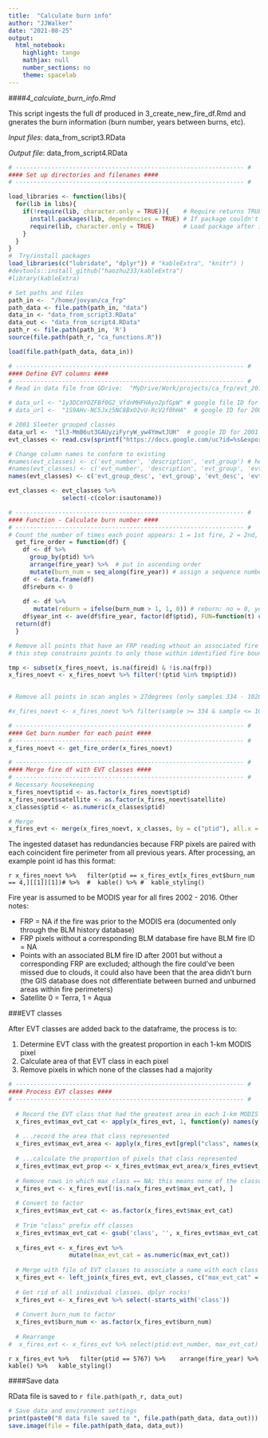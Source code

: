 ```yaml
---
title:  "Calculate burn info"
author: "JJWalker"
date: "2021-08-25"
output:
  html_notebook:
    highlight: tango
    mathjax: null
    number_sections: no
    theme: spacelab
---
```



####_4_calculate_burn_info.Rmd_

This script ingests the full df produced in 3_create_new_fire_df.Rmd and gnerates the burn information (burn number,
years between burns, etc).

_Input files_:  data_from_script3.RData

_Output file_:  data_from_script4.RData


```r

# ---------------------------------------------------------------- #
#### Set up directories and filenames ####
# ---------------------------------------------------------------- #

load_libraries <- function(libs){
  for(lib in libs){
    if(!require(lib, character.only = TRUE)){    # Require returns TRUE if package loaded
      install.packages(lib, dependencies = TRUE) # If package couldn't load, re-install
      require(lib, character.only = TRUE)        # Load package after installing
    }
  }
}
#  Try/install packages
load_libraries(c("lubridate", "dplyr")) # "kableExtra", "knitr") )
#devtools::install_github("haozhu233/kableExtra")
#library(kableExtra)

# Set paths and files
path_in <-  "/home/jovyan/ca_frp"
path_data <- file.path(path_in, "data")
data_in <- "data_from_script3.RData"
data_out <- "data_from_script4.RData"
path_r <- file.path(path_in, 'R')
source(file.path(path_r, "ca_functions.R"))

```

```r

load(file.path(path_data, data_in))

```


```r

# ---------------------------------------------------------------- #
#### Define EVT columns ####
# ---------------------------------------------------------------- #
# Read in data file from GDrive:  "MyDrive/Work/projects/ca_frp/evt_2014_classes_ca.csv"

# data_url <- "1y3DCmYOZFBf0G2_VfdnMHFHAyo2pfGpW" # google file ID for 2014 EVT classes
# data_url <-  "1S9AHv-NC5Jxz5NC8BxO2vU-RcV2f0hHA"  # google ID for 2001 EVT classes

# 2001 Sleeter grouped classes
data_url <-  "1l3-MmB6ut3GAUyziFyryW_yw4YmwtJUH"  # google ID for 2001 EVT classes
evt_classes <- read.csv(sprintf("https://docs.google.com/uc?id=%s&export=download", data_url))

# Change column names to conform to existing 
#names(evt_classes) <- c('evt_number', 'description', 'evt_group') # headings for 2014 data
#names(evt_classes) <- c('evt_number', 'description', 'evt_group', 'evt_group2', 'evt_fuel', 'link') # 2001 
names(evt_classes) <- c('evt_group_desc', 'evt_group', 'evt_desc', 'evt_number', 'color', 'legend', 'description', 'isautoname')  

evt_classes <- evt_classes %>% 
               select(-c(color:isautoname))

```


```r

# ---------------------------------------------------------------- #
#### Function - Calculate burn number ####
# ---------------------------------------------------------------- #
# Count the number of times each point appears: 1 = 1st fire, 2 = 2nd, etc.
  get_fire_order = function(df) {
    df <- df %>% 
      group_by(ptid) %>% 
      arrange(fire_year) %>%  # put in ascending order
      mutate(burn_num = seq_along(fire_year)) # assign a sequence number
    df <- data.frame(df)
    df$reburn <- 0 
    
    df <- df %>%
       mutate(reburn = ifelse(burn_num > 1, 1, 0)) # reburn: no = 0, yes = 1
    df$year_int <- ave(df$fire_year, factor(df$ptid), FUN=function(t) c(0, diff(t))) # get years between fires
  return(df)
  }

```


```r

# Remove all points that have an FRP reading wthout an associated fire ID
# this step constrains points to only those within identified fire boundaries

tmp <- subset(x_fires_noevt, is.na(fireid) & !is.na(frp))
x_fires_noevt <- x_fires_noevt %>% filter(!(ptid %in% tmp$ptid))
                                          
```

```r

# Remove all points in scan angles > 27degrees (only samples 334 - 1020)

#x_fires_noevt <- x_fires_noevt %>% filter(sample >= 334 & sample <= 1020)

```


```r

# ---------------------------------------------------------------- #
#### Get burn number for each point ####
# ---------------------------------------------------------------- #
x_fires_noevt <- get_fire_order(x_fires_noevt)

```


```r

# ---------------------------------------------------------------- #
#### Merge fire df with EVT classes ####
# ---------------------------------------------------------------- #
# Necessary housekeeping
x_fires_noevt$ptid <- as.factor(x_fires_noevt$ptid)
x_fires_noevt$satellite <- as.factor(x_fires_noevt$satellite)
x_classes$ptid <- as.numeric(x_classes$ptid)

# Merge
x_fires_evt <- merge(x_fires_noevt, x_classes, by = c("ptid"), all.x = T)

```
The ingested dataset has redundancies because FRP pixels are paired with each coincident fire perimeter from all previous years. After processing, an example point id has this format:

`r x_fires_noevt %>%
  filter(ptid == x_fires_evt[x_fires_evt$burn_num == 4,][[1]][1])# %>% 
#  kable() %>%
#  kable_styling()`
  
Fire year is assumed to be MODIS year for all fires 2002 - 2016. Other notes:

  * FRP = NA if the fire was prior to the MODIS era (documented only through the BLM history database)  
  * FRP pixels without a corresponding BLM database fire have BLM fire ID = NA  
  * Points with an associated BLM fire ID after 2001 but without a corresponding FRP are excluded; although the fire could've been missed due to clouds, it could also have been that the area didn't burn (the GIS database does not differentiate between burned and unburned areas within fire perimeters)
  * Satellite 0 = Terra, 1 = Aqua

###EVT classes

After EVT classes are added back to the dataframe, the process is to:

1. Determine EVT class with the greatest proportion in each 1-km MODIS pixel
2. Calculate area of that EVT class in each pixel
3. Remove pixels in which none of the classes had a majority

```r

# ---------------------------------------------------------------- #
#### Process EVT classes ####
# ---------------------------------------------------------------- #
  
  # Record the EVT class that had the greatest area in each 1-km MODIS pixel
  x_fires_evt$max_evt_cat <- apply(x_fires_evt, 1, function(y) names(y[grepl("class", names(y))])[which.max(y[grepl("class", names(y))])[1]])
  
  # ...record the area that class represented
  x_fires_evt$max_evt_area <- apply(x_fires_evt[grepl("class", names(x_fires_evt))], 1, max, na.rm = TRUE)
  
  # ...calculate the proportion of pixels that class represented
  x_fires_evt$max_evt_prop <- x_fires_evt$max_evt_area/x_fires_evt$evt_sum
  
  # Remove rows in which max_class == NA; this means none of the classes had a majority
  x_fires_evt <- x_fires_evt[!is.na(x_fires_evt$max_evt_cat), ]
  
  # Convert to factor
  x_fires_evt$max_evt_cat <- as.factor(x_fires_evt$max_evt_cat)
  
  # Trim "class" prefix off classes
  x_fires_evt$max_evt_cat <- gsub('class', '', x_fires_evt$max_evt_cat)
  
  x_fires_evt <- x_fires_evt %>% 
                 mutate(max_evt_cat = as.numeric(max_evt_cat))
  
  # Merge with file of EVT classes to associate a name with each class
  x_fires_evt <- left_join(x_fires_evt, evt_classes, c("max_evt_cat" = "evt_number"))
  
  # Get rid of all individual classes. dplyr rocks!
  x_fires_evt <- x_fires_evt %>% select(-starts_with('class'))
  
  # Convert burn_num to factor
  x_fires_evt$burn_num <- as.factor(x_fires_evt$burn_num)
  
  # Rearrange 
#  x_fires_evt <- x_fires_evt %>% select(ptid:evt_number, max_evt_cat)

```

`r x_fires_evt %>%
  filter(ptid == 5767) %>% 
  arrange(fire_year) %>% 
  kable() %>%
  kable_styling()`




####Save data

RData file is saved to `r file.path(path_r, data_out)`
```r

# Save data and environment settings   
print(paste0("R data file saved to ", file.path(path_data, data_out)))
save.image(file = file.path(path_data, data_out))

```